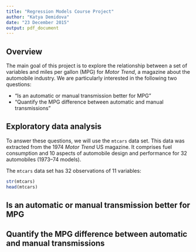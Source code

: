 ```yaml
---
title: "Regression Models Course Project"
author: "Katya Demidova"
date: "23 December 2015"
output: pdf_document
---
```


## Overview

The main goal of this project is to explore the relationship between a set of variables and miles per gallon (MPG) for *Motor Trend*, a magazine about the automobile industry. We are particularly interested in the following two questions:

* "Is an automatic or manual transmission better for MPG"
* "Quantify the MPG difference between automatic and manual transmissions"

## Exploratory data analysis

To answer these questions, we will use the `mtcars` data set. This data was extracted from the 1974 *Motor Trend* US magazine. It comprises fuel consumption and 10 aspects of automobile design and performance for 32 automobiles (1973–74 models).

The `mtcars` data set has 32 observations of 11 variables:
```r
str(mtcars)
head(mtcars)
```

## Is an automatic or manual transmission better for MPG

## Quantify the MPG difference between automatic and manual transmissions
